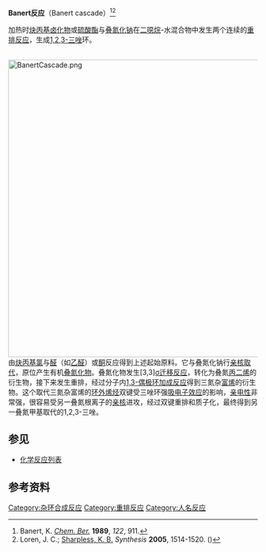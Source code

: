 '''Banert反应'''（Banert cascade）<ref>Banert, K. ''[[Chem._Ber.|Chem. Ber.]]'' '''1989''', ''122'', 911.</ref><ref>Loren, J. C.; [[K._Barry_Sharpless|Sharpless, K. B.]] ''Synthesis'' '''2005''', 1514-1520. ({{DOI|10.1055/s-2005-869892}})</ref>

加热时[[炔丙基|炔丙基]][[卤化物|卤化物]]或[[硫酸酯|硫酸酯]]与[[叠氮化钠|叠氮化钠]]在[[二噁烷|二噁烷]]-水混合物中发生两个连续的[[重排反应|重排反应]]，生成[[1,2,3-三唑|1,2,3-三唑]]环。

<br />
[[Image:BanertCascade.png|600px]]
<br />

由[[炔丙基氯|炔丙基氯]]与[[醛|醛]]（如[[乙醛|乙醛]]）或[[酮|酮]]反应得到上述起始原料。它与叠氮化钠行[[亲核取代|亲核取代]]，原位产生有机[[叠氮化物|叠氮化物]]。叠氮化物发生[3,3][[σ迁移反应|σ迁移反应]]，转化为叠氮[[丙二烯|丙二烯]]的衍生物，接下来发生重排，经过分子内[[1,3-偶极环加成反应|1,3-偶极环加成反应]]得到三氮杂[[富烯|富烯]]的衍生物。这个取代三氮杂富烯的[[环外|环外]][[烯烃|烯烃]]双键受三唑环强[[吸电子效应|吸电子效应]]的影响，[[亲电性|亲电性]]非常强，很容易受另一叠氮根离子的[[亲核|亲核]]进攻，经过双键重排和质子化，最终得到另一叠氮甲基取代的1,2,3-三唑。

==参见==
*[[化学反应列表|化学反应列表]]

== 参考资料 ==
{{reflist}}

[[Category:杂环合成反应|Category:杂环合成反应]]
[[Category:重排反应|Category:重排反应]]
[[Category:人名反应|Category:人名反应]]